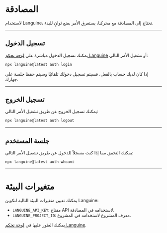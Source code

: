 # المصادقة

لاستخدام Languine، تحتاج إلى المصادقة مع محركنا، يستغرق الأمر بضع ثوانٍ للبدء.

---

## تسجيل الدخول

يمكنك تسجيل الدخول مباشرة على [لوحة تحكم Languine](https://languine.ai/login) أو تشغيل الأمر التالي:

```bash title="Terminal"
npx languine@latest auth login
```


إذا كان لديك حساب بالفعل، فسيتم تسجيل دخولك تلقائيًا وسيتم حفظ جلسة على جهازك.

---

## تسجيل الخروج

يمكنك تسجيل الخروج عن طريق تشغيل الأمر التالي:

```bash title="Terminal"
npx languine@latest auth logout
```

---

## جلسة المستخدم

يمكنك التحقق مما إذا كنت مسجلاً للدخول عن طريق تشغيل الأمر التالي:

```bash title="Terminal"
npx languine@latest auth whoami
```

---


# متغيرات البيئة

يمكنك تعيين متغيرات البيئة التالية لتكوين Languine:

- `LANGUINE_API_KEY`: مفتاح API لاستخدامه في المصادقة.
- `LANGUINE_PROJECT_ID`: معرف المشروع لاستخدامه في المشروع.

يمكنك العثور عليها في [لوحة تحكم Languine](https://languine.ai/login).